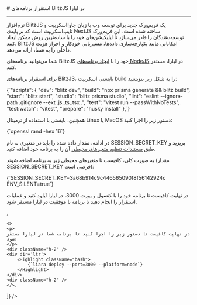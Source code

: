 

<Layout>
<Head>
<title>مستندات استقرار برنامه‌های BlitzJS - لیارا</title>
<meta property="og:title" content="مستندات خدمات رایانش ابری لیارا" />
<meta property="og:description" content="مستندات مربوط به نحوه استقرار برنامه‌های BlitzJS در پلتفرم NodeJS در لیارا"  />
</Head>
# استقرار برنامه‌های BlitzJS در لیارا
<hr className="mb-2" />
نرم‌افزار BlitzJS یک فریم‌ورک جدید برای توسعه وب با زبان جاوااسکریپت و تایپ‌اسکریپت است که بر پایه‌ی NextJS ساخته شده است. این فریم‌ورک توسعه‌دهندگان را قادر می‌سازد تا اپلیکیشن‌های خود را با ساده‌ترین روش ممکن ایجاد کنند. BlitzJS امکاناتی مانند یکپارچه‌سازی داده‌ها، مسیریابی خودکار و احراز هویت داخلی را به شما، ارائه می‌دهد.

شما می‌توانید برنامه‌های BlitzJS خود را با <a href="../../how-tos/create-app" className="text-[#2196f3] ">ایجاد برنامه‌های NodeJS</a> در لیارا، مستقر کنید.

برای استقرار برنامه‌های BlitzJS، بایستی اسکریپت <Important>build</Important> را به شکل زیر بنویسید:

<div className="h-2" />
<div dir='ltr'>
    <Highlight className="json">
        {`"scripts": {
    "dev": "blitz dev",
    "build": "npx prisma generate && blitz build",
    "start": "blitz start",
    "studio": "blitz prisma studio",
    "lint": "eslint --ignore-path .gitignore --ext .js,.ts,.tsx .",
    "test": "vitest run --passWithNoTests",
    "test:watch": "vitest",
    "prepare": "husky install"
  },`}
    </Highlight>
</div>
<div className="h-2" />

همچنین، بایستی با استفاده از ترمینال Linux یا MacOS دستور زیر را اجرا کنید:
<div className="h-2" />
<div dir='ltr'>
    <Highlight className="bash">
        {`openssl rand -hex 16`}
    </Highlight>
</div>
<div className="h-2" />

در ادامه، مقدار داده شده را باید در متغیری به نام <Important>SESSION_SECRET_KEY</Important> بریزید و طبق <a href="/paas/details/envs" className="text-[#2196f3] ">مستندات تنظیم متغیرهای محیطی</a> آن را به برنامه خود اضافه کنید.

به صورت کلی، کافیست تا متغیرهای محیطی زیر به برنامه اضافه شوند (مقدار <Important>SESSION_SECRET_KEY</Important> فرضی است): 

<div className="h-2" />

<div className="h-2" />
<div dir='ltr'>
    <Highlight className="bash">
        {`SESSION_SECRET_KEY=3a68b914c9c446565090f8f56142924c
ENV_SILENT=true`}
    </Highlight>
</div>
<div className="h-2" />

<Section id="deploy" title="استقرار برنامه" />
<Tabs 
    tabs={["Liara Console", "Liara CLI"]} 
    content={[
    <>
    <p>در نهایت کافیست تا برنامه خود را با کنسول و پورت 3000، در لیارا آپلود کنید و عملیات استقرار را انجام دهید تا برنامه با موفقیت در لیارا مستقر شود.</p>
    </>,

    <>
    <p>
    در نهایت کافیست تا دستور زیر را اجرا کنید تا برنامه شما در لیارا مستقر شود:
    </p>
    <div className="h-2" />
    <div dir='ltr'>
        <Highlight className="bash">
            {`liara deploy --port=3000 --platform=node`}
        </Highlight>
    </div>
    <div className="h-2" />
    </>,

]} 
/>

</Layout>